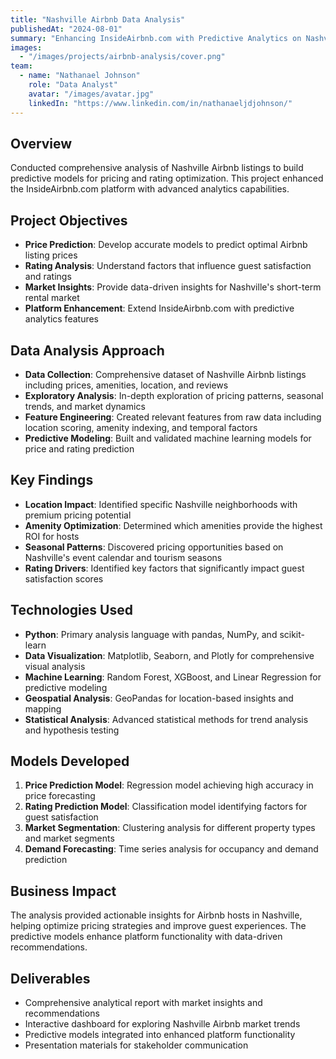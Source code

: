 ---
title: "Nashville Airbnb Data Analysis"
publishedAt: "2024-08-01"
summary: "Enhancing InsideAirbnb.com with Predictive Analytics on Nashville Listings: A Data-Driven Approach to Price and Rating Predictions"
images:
  - "/images/projects/airbnb-analysis/cover.png"
team:
  - name: "Nathanael Johnson"
    role: "Data Analyst"
    avatar: "/images/avatar.jpg"
    linkedIn: "https://www.linkedin.com/in/nathanaeljdjohnson/"
---

## Overview

Conducted comprehensive analysis of Nashville Airbnb listings to build predictive models for pricing and rating optimization. This project enhanced the InsideAirbnb.com platform with advanced analytics capabilities.

## Project Objectives

- **Price Prediction**: Develop accurate models to predict optimal Airbnb listing prices
- **Rating Analysis**: Understand factors that influence guest satisfaction and ratings
- **Market Insights**: Provide data-driven insights for Nashville's short-term rental market
- **Platform Enhancement**: Extend InsideAirbnb.com with predictive analytics features

## Data Analysis Approach

- **Data Collection**: Comprehensive dataset of Nashville Airbnb listings including prices, amenities, location, and reviews
- **Exploratory Analysis**: In-depth exploration of pricing patterns, seasonal trends, and market dynamics
- **Feature Engineering**: Created relevant features from raw data including location scoring, amenity indexing, and temporal factors
- **Predictive Modeling**: Built and validated machine learning models for price and rating prediction

## Key Findings

- **Location Impact**: Identified specific Nashville neighborhoods with premium pricing potential
- **Amenity Optimization**: Determined which amenities provide the highest ROI for hosts
- **Seasonal Patterns**: Discovered pricing opportunities based on Nashville's event calendar and tourism seasons
- **Rating Drivers**: Identified key factors that significantly impact guest satisfaction scores

## Technologies Used

- **Python**: Primary analysis language with pandas, NumPy, and scikit-learn
- **Data Visualization**: Matplotlib, Seaborn, and Plotly for comprehensive visual analysis
- **Machine Learning**: Random Forest, XGBoost, and Linear Regression for predictive modeling
- **Geospatial Analysis**: GeoPandas for location-based insights and mapping
- **Statistical Analysis**: Advanced statistical methods for trend analysis and hypothesis testing

## Models Developed

1. **Price Prediction Model**: Regression model achieving high accuracy in price forecasting
2. **Rating Prediction Model**: Classification model identifying factors for guest satisfaction
3. **Market Segmentation**: Clustering analysis for different property types and market segments
4. **Demand Forecasting**: Time series analysis for occupancy and demand prediction

## Business Impact

The analysis provided actionable insights for Airbnb hosts in Nashville, helping optimize pricing strategies and improve guest experiences. The predictive models enhance platform functionality with data-driven recommendations.

## Deliverables

- Comprehensive analytical report with market insights and recommendations
- Interactive dashboard for exploring Nashville Airbnb market trends
- Predictive models integrated into enhanced platform functionality
- Presentation materials for stakeholder communication